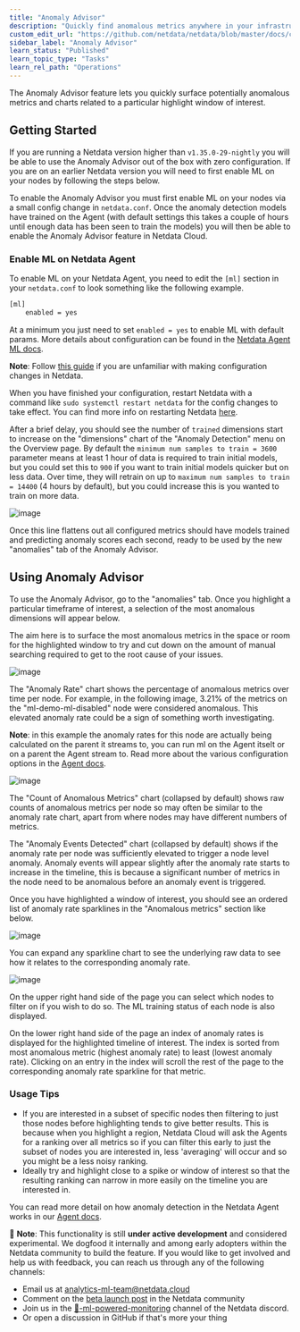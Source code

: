 ```yaml
---
title: "Anomaly Advisor"
description: "Quickly find anomalous metrics anywhere in your infrastructure."
custom_edit_url: "https://github.com/netdata/netdata/blob/master/docs/cloud/insights/anomaly-advisor.mdx"
sidebar_label: "Anomaly Advisor"
learn_status: "Published"
learn_topic_type: "Tasks"
learn_rel_path: "Operations"
---
```



The Anomaly Advisor feature lets you quickly surface potentially anomalous metrics and charts related to a particular highlight window of
interest.

<ReactPlayer playing true controls true url='https://user-images.githubusercontent.com/24860547/165943403-1acb9759-7446-4704-8955-c566d04ad7ab.mp4' />

## Getting Started

If you are running a Netdata version higher than `v1.35.0-29-nightly` you will be able to use the Anomaly Advisor out of the box with zero configuration. If you are on an earlier Netdata version you will need to first enable ML on your nodes by following the steps below.

To enable the Anomaly Advisor you must first enable ML on your nodes via a small config change in `netdata.conf`. Once the anomaly detection models have trained on the Agent (with default settings this takes a couple of hours until enough data has been seen to train the models) you will then be able to enable the Anomaly Advisor feature in Netdata Cloud. 

### Enable ML on Netdata Agent

To enable ML on your Netdata Agent, you need to edit the `[ml]` section in your `netdata.conf` to look something like the following example.

```bash
[ml]
    enabled = yes
```

At a minimum you just need to set `enabled = yes` to enable ML with default params. More details about configuration can be found in the [Netdata Agent ML docs](https://learn.netdata.cloud/docs/agent/ml#configuration).

**Note**: Follow [this guide](/docs/nightly/guides/step-by-step/step-4.-the-basics-of-configuring-netdata) if you are unfamiliar with making configuration changes in Netdata.

When you have finished your configuration, restart Netdata with a command like `sudo systemctl restart netdata` for the config changes to take effect. You can find more info on restarting Netdata [here](/docs/nightly/operations/start-stop-or-restart-the-netdata-agent).

After a brief delay, you should see the number of `trained` dimensions start to increase on the "dimensions" chart of the "Anomaly Detection" menu on the Overview page. By default the `minimum num samples to train = 3600` parameter means at least 1 hour of data is required to train initial models, but you could set this to `900` if you want to train initial models quicker but on less data. Over time, they will retrain on up to `maximum num samples to train = 14400` (4 hours by default), but you could increase this is you wanted to train on more data.

![image](https://user-images.githubusercontent.com/2178292/166474099-ba6f5ebe-12b2-4ef2-af9f-e84a05349791.png)

Once this line flattens out all configured metrics should have models trained and predicting anomaly scores each second, ready to be used by the new "anomalies" tab of the Anomaly Advisor.

## Using Anomaly Advisor

To use the Anomaly Advisor, go to the "anomalies" tab. Once you highlight a particular timeframe of interest, a selection of the most anomalous dimensions will appear below. 

The aim here is to surface the most anomalous metrics in the space or room for the highlighted window to try and cut down on the amount of manual searching required to get to the root cause of your issues.

![image](https://user-images.githubusercontent.com/2178292/164427337-a40820d2-8d36-4a94-8dfb-cfd3194941e0.png)

The "Anomaly Rate" chart shows the percentage of anomalous metrics over time per node. For example, in the following image, 3.21% of the metrics on the "ml-demo-ml-disabled" node were considered anomalous. This elevated anomaly rate could be a sign of something worth investigating.

**Note**: in this example the anomaly rates for this node are actually being calculated on the parent it streams to, you can run ml on the Agent itselt or on a parent the Agent stream to. Read more about the various configuration options in the [Agent docs](/docs/nightly/setup/configure-machine-learning-ml-powered-anomaly-detection).

![image](https://user-images.githubusercontent.com/2178292/164428307-6a86989a-611d-47f8-a673-911d509cd954.png)

The "Count of Anomalous Metrics" chart (collapsed by default) shows raw counts of anomalous metrics per node so may often be similar to the anomaly rate chart, apart from where nodes may have different numbers of metrics.

The "Anomaly Events Detected" chart (collapsed by default) shows if the anomaly rate per node was sufficiently elevated to trigger a node level anomaly. Anomaly events will appear slightly after the anomaly rate starts to increase in the timeline, this is because a significant number of metrics in the node need to be anomalous before an anomaly event is triggered.

Once you have highlighted a window of interest, you should see an ordered list of anomaly rate sparklines in the "Anomalous metrics" section like below.

![image](https://user-images.githubusercontent.com/2178292/164427592-ab1d0eb1-57e2-4a05-aaeb-da4437a019b1.png)

You can expand any sparkline chart to see the underlying raw data to see how it relates to the corresponding anomaly rate.

![image](https://user-images.githubusercontent.com/2178292/164430105-f747d1e0-f3cb-4495-a5f7-b7bbb71039ae.png)

On the upper right hand side of the page you can select which nodes to filter on if you wish to do so. The ML training status of each node is also displayed. 

On the lower right hand side of the page an index of anomaly rates is displayed for the highlighted timeline of interest. The index is sorted from most anomalous metric (highest anomaly rate) to least (lowest anomaly rate). Clicking on an entry in the index will scroll the rest of the page to the corresponding anomaly rate sparkline for that metric.

### Usage Tips

- If you are interested in a subset of specific nodes then filtering to just those nodes before highlighting tends to give better results. This is because when you highlight a region, Netdata Cloud will ask the Agents for a ranking over all metrics so if you can filter this early to just the subset of nodes you are interested in, less 'averaging' will occur and so you might be a less noisy ranking.
- Ideally try and highlight close to a spike or window of interest so that the resulting ranking can narrow in more easily on the timeline you are interested in.

You can read more detail on how anomaly detection in the Netdata Agent works in our [Agent docs](/docs/nightly/setup/configure-machine-learning-ml-powered-anomaly-detection).

🚧 **Note**: This functionality is still **under active development** and considered experimental. We dogfood it internally and among early adopters within the Netdata community to build the feature. If you would like to get involved and help us with feedback, you can reach us through any of the following channels:
- Email us at analytics-ml-team@netdata.cloud
- Comment on the [beta launch post](https://community.netdata.cloud/t/anomaly-advisor-beta-launch/2717) in the Netdata community
- Join us in the [🤖-ml-powered-monitoring](https://discord.gg/4eRSEUpJnc) channel of the Netdata discord.
- Or open a discussion in GitHub if that's more your thing
